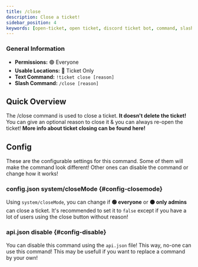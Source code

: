 ```yaml
---
title: /close
description: Close a ticket!
sidebar_position: 4
keywords: [open-ticket, open ticket, discord ticket bot, command, slash command, close]
---
```

<head>
    <link rel="apple-touch-icon" href="/img/logo_vertical.png"/>
</head>

### General Information
- **Permissions:** 🟢 Everyone
- **Usable Locations:** 🔴 Ticket Only
- **Text Command:** `!ticket close [reason]`
- **Slash Command:** `/close [reason]`

## Quick Overview
The /close command is used to close a ticket. **It doesn't delete the ticket!**
You can give an optional reason to close it & you can always re-open the ticket!
**More info about ticket closing <InlineLink isdoc="true" url="docs/system/ticket-flow#closing">can be found here</InlineLink>!**

<ScaleImage src="/img/docs-v3/commands/close.png" alt="Image of /close command" size="50%"></ScaleImage>

## Config
These are the <InlineLink url="docs/config/general" isdoc="true">configurable settings</InlineLink> for this command.
Some of them will make the command look different!
Other ones can disable the command or change how it works!

### <InlineLink url="docs/config/general" isdoc="true"><M color="blue">config.json</M></InlineLink> system/closeMode \{#config-closemode}
Using `system/closeMode`, you can change if **🟢 everyone** or **🟠 only admins** can close a ticket.
It's recommended to set it to `false` except if you have a lot of users using the close button without reason!

### <InlineLink url="docs/config/api" isdoc="true"><M color="red">api.json</M></InlineLink> disable \{#config-disable}
You can disable this command using the `api.json` file! This way, no-one can use this command!
This may be usefull if you want to replace a command by your own!